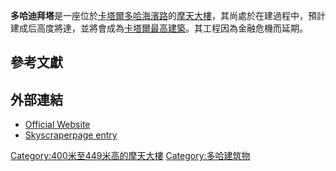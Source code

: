 {{Infobox building
|name               = 多哈迪拜塔
|image              = Dubai Towers, Doha.jpg
|image_size         = 200px
|caption            = 2011年在建的多哈迪拜塔
|location           = {{QAT}}[[多哈|多哈]]
|latd  = 25| latm = 18| lats = 52| latNS = N
|longd = 51| longm = 31| longs = 20| longEW = E
|iso_region         =
|coordinates_display= title
|status             = 在建
|start_date         = 2007年6月18日
|opening            = 2014年
|est_completion     = 2014年
|building_type      = [[酒店|酒店]]、[[辦公室|辦公室]]、[[住宅|住宅]]、[[零售|零售]]
|antenna_spire      = {{convert|437.1|m|ft|abbr=on}} <ref name = a/>
|roof               = {{convert|400.0|m|ft|abbr=on}}
|top_floor          =
|floor_count        = 88
|cost               = 2.735億美元
|architectural_style= [[未來主義|未來主義]]
|architect          = Robert Matthew Johnson Marshall
|structural_engineer=
|main_contractor    = Al Habtoor-Al Jaber Joint Venture
|developer          = [[迪拜薩馬|迪拜薩馬]]
|owner              =
}}

'''多哈迪拜塔'''是一座位於[[卡塔爾|卡塔爾]][[多哈|多哈]][[多哈海濱路|海濱路]]的[[摩天大樓|摩天大樓]]，其尚處於在建過程中，預計建成后高度將達{{convert|400|m|ft}}，並將會成為[[卡塔爾最高建築|卡塔爾最高建築]]。其工程因為金融危機而延期。

==參考文獻==
{{reflist|
<ref name = a>{{cite web | url = http://www.emporis.com/application/?nav=building&lng=3&id=230029 | title = Building Profile | publisher = Emporis}}</ref>
<ref name=b>{{cite web | url = http://www.worldarab.net/content/dubai-towers-doha | title = Year of Completion | publisher = World Arab | deadurl = yes | archiveurl = https://web.archive.org/web/20091119103213/http://worldarab.net/content/dubai-towers-doha | archivedate = 2009-11-19 | access-date = 2014-03-13 }}</ref>
<ref name = c>{{cite web | url = http://www.search.com/reference/Dubai_Towers_-_Doha | title = Contractors | publisher = Search dot com | access-date = 2014-03-13 | archive-url = https://web.archive.org/web/20141023140025/http://www.search.com/reference/Dubai_Towers_-_Doha | archive-date = 2014-10-23 | dead-url = yes }}</ref>
}}

==外部連結==
* [https://web.archive.org/web/20060903234931/http://www.dubaitowers-doha.com/ Official Website]
* [http://www.skyscraperpage.com/cities/?buildingID=36713 Skyscraperpage entry]{{Wayback|url=http://www.skyscraperpage.com/cities/?buildingID=36713 |date=20140314015218 }}

{{Supertall skyscrapers|halted}}

[[Category:400米至449米高的摩天大樓|Category:400米至449米高的摩天大樓]]
[[Category:多哈建筑物|Category:多哈建筑物]]